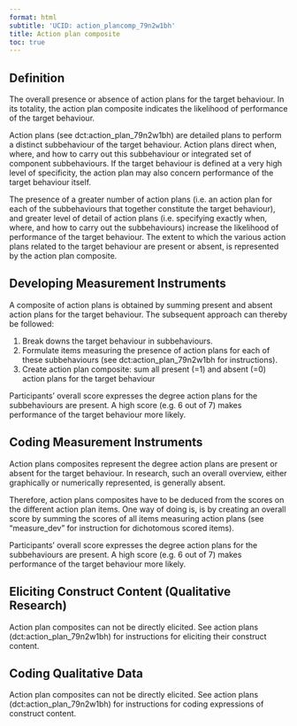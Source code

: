 ```yaml
---
format: html
subtitle: 'UCID: action_plancomp_79n2w1bh'
title: Action plan composite
toc: true
---
```


## Definition

The overall presence or absence of action plans for the target behaviour. In its totality, the action plan composite indicates the likelihood of performance of the target behaviour.

Action plans (see dct:action_plan_79n2w1bh) are detailed plans to perform a distinct subbehaviour of the target behaviour. Action plans direct when, where, and how to carry out this subbehaviour or integrated set of component subbehaviours. If the target behaviour is defined at a very high level of specificity, the action plan may also concern performance of the target behaviour itself.

The presence of a greater number of action plans (i.e. an action plan for each of the subbehaviours that together constitute the target behaviour), and greater level of detail of action plans (i.e. specifying exactly when, where, and how to carry out the subbehaviours) increase the likelihood of performance of the target behaviour. The extent to which the various action plans related to the target behaviour are present or absent, is represented by the action plan composite.

## Developing Measurement Instruments

A composite of action plans is obtained by summing present and absent action plans for the target behaviour. The subsequent approach can thereby be followed:

1) Break downs the target behaviour in subbehaviours.
2) Formulate items measuring the presence of action plans for each of these subbehaviours (see dct:action_plan_79n2w1bh for instructions).
3) Create action plan composite: sum all present (=1) and absent (=0) action plans for the target behaviour

Participants' overall score expresses the degree action plans for the subbehaviours are present. A high score (e.g. 6 out of 7) makes performance of the target behaviour more likely.


## Coding Measurement Instruments

Action plans composites represent the degree action plans are present or absent for the target behaviour. In research, such an overall overview, either graphically or numerically represented, is generally absent. 

Therefore, action plans composites have to be deduced from the scores on the different action plan items. One way of doing is, is by creating an overall score by summing the scores of all items measuring action plans (see "measure_dev" for instruction for dichotomous scored items). 

Participants' overall score expresses the degree action plans for the subbehaviours are present. A high score (e.g. 6 out of 7) makes performance of the target behaviour more likely.

## Eliciting Construct Content (Qualitative Research)

Action plan composites can not be directly elicited. See action plans (dct:action_plan_79n2w1bh) for instructions for eliciting their construct content.



## Coding Qualitative Data

Action plan composites can not be directly elicited. See action plans (dct:action_plan_79n2w1bh) for instructions  for coding expressions of construct content. 



